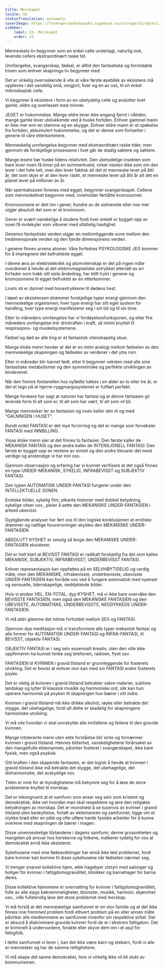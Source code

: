 ```yaml
---
title: Morskapet
locale: nb
statusTranslation: automatic
coverImage: https://lhvmrqwrcowdvduuaukz.supabase.co/storage/v1/object/public/strapi-uploads/small_cover-educacion-fundamental.webp-2d51a7828a2b1309555be27f7e2a61a0.webp
sidebar:
    label: 23. Morskapet
    order: 23
---
```

Menneskets liv begynner som en enkel celle underlagt, naturlig nok, levende cellers ekstraordinært raske tid.

Unnfangelse, svangerskap, fødsel, er alltid den fantastiske og formidable trioen som enhver skapnings liv begynner med.

Det er virkelig overraskende å vite at våre første øyeblikk av eksistens må oppleves i det uendelig små, omgjort, hver og en av oss, til en enkel mikroskopisk celle.

Vi begynner å eksistere i form av en ubetydelig celle og avslutter livet gamle, eldre og overlesset med minner.

JEGET er hukommelse. Mange eldre lever ikke engang fjernt i nåtiden, mange gamle lever utelukkende ved å huske fortiden. Enhver gammel mann er ikke mer enn en stemme og en skygge. Enhver eldre mann er et spøkelse fra fortiden, akkumulert hukommelse, og det er denne som fortsetter i genene til våre etterkommere.

Menneskelig unnfangelse begynner med ekstraordinært raske tider, men gjennom de forskjellige prosessene i livet går de stadig saktere og saktere.

Mange lesere bør huske tidens relativitet. Den ubetydelige insekten som bare lever noen få timer på en sommerkveld, virker nesten ikke som om den lever i det hele tatt, men den lever faktisk alt det et menneske lever på åtti år, det som skjer er at den lever raskt, et menneske lever på åtti år alt det en planet lever på millioner av år.

Når spermatozoen forenes med egget, begynner svangerskapet. Cellene som menneskelivet begynner med, inneholder førtiåtte kromosomer.

Kromosomene er delt inn i gener, hundre av de sistnevnte eller noe mer utgjør absolutt det som er et kromosom.

Gener er svært vanskelige å studere fordi hver enkelt er bygget opp av noen få molekyler som vibrerer med ufattelig hastighet.

Genenes fantastiske verden utgjør en mellomliggende sone mellom den tredimensjonale verden og den fjerde dimensjonens verden.

I genene finnes arvens atomer. Våre forfedres PSYKOLOGISKE JEG kommer for å impregnere det befruktede egget.

I denne æra av elektroteknikk og atomvitenskap er det på ingen måte overdrevet å hevde at det elektromagnetiske avtrykket etterlatt av en forfader som trakk sitt siste åndedrag, har blitt trykt i genene og kromosomene til egget befruktet av en etterkommer.

Livets sti er dannet med hovavtrykkene til dødens hest.

I løpet av eksistensen strømmer forskjellige typer energi gjennom den menneskelige organismen; hver type energi har sitt eget system for handling, hver type energi manifesterer seg i sin tid og til sin time.

Etter to måneders unnfangelse har vi fordøyelsesfunksjonen, og etter fire måneders unnfangelse trer drivkraften i kraft, så intimt knyttet til respirasjons- og muskelsystemene.

Fødsel og død av alle ting er et fantastisk vitenskapelig skue.

Mange kloke menn hevder at det er en intim analogi mellom fødselen av den menneskelige skapningen og fødselen av verdener i det ytre rom.

Etter ni måneder blir barnet født, etter ti begynner veksten med alle sine fantastiske metabolismer og den symmetriske og perfekte utviklingen av bindevevet.

Når den fremre fontanellen hos nyfødte lukkes i en alder av to eller tre år, er det et tegn på at hjerne-ryggmargssystemet er fullført perfekt.

Mange forskere har sagt at naturen har fantasi og at denne fantasien gir levende form til alt som er, til alt som har vært, til alt som vil bli.

Mange mennesker ler av fantasien og noen kaller den til og med "GALNINGEN I HUSET".

Rundt ordet FANTASI er det mye forvirring og det er mange som forveksler FANTASI med INNBILLING.

Visse kloke menn sier at det finnes to fantasier. Den første kaller de MEKANISK FANTASI og den andre kaller de INTENSJONELL FANTASI: Den første er bygget opp av restene av sinnet og den andre tilsvarer det mest verdige og anstendige vi har inni oss.

Gjennom observasjon og erfaring har vi kunnet verifisere at det også finnes en type UNDER-MEKANISK, SYKELIG, INFRABEVISST og SUBJEKTIV FANTASI.

Den typen AUTOMATISK UNDER-FANTASI fungerer under den INTELLEKTUELLE SONEN.

Erotiske bilder, sykelig film, pikante historier med dobbel betydning, sykelige vitser osv., pleier å sette den MEKANISKE UNDER-FANTASIEN i arbeid ubevisst.

Dyptgående analyser har ført oss til den logiske konklusjonen at erotiske drømmer og nattlige forurensninger skyldes den MEKANISKE UNDER-FANTASIEN.

ABSOLUTT KYSHET er umulig så lenge den MEKANISKE UNDER-FANTASIEN eksisterer.

Det er helt klart at BEVISST FANTASI er radikalt forskjellig fra det som kalles MEKANISK, SUBJEKTIV, INFRABEVISST, UNDERBEVISST FANTASI.

Enhver representasjon kan oppfattes på en SELVHØYTIDELIG og verdig måte, men den MEKANISKE, infrabevisste, underbevisste, ubevisste UNDER-FANTASIEN kan forråde oss ved å fungere automatisk med nyanser og sensuelle, lidenskapelige, neddykkede bilder.

Hvis vi ønsker HEL, EN-TOTAL, dyp KYSHET, må vi ikke bare overvåke den BEVISSTE FANTASIEN, men også den MEKANISKE FANTASIEN og den UBEVISSTE, AUTOMATISKE, UNDERBEVISSTE, NEDDYKKEDE UNDER-FANTASIEN.

Vi må aldri glemme det intime forholdet mellom SEX og FANTASI.

Gjennom dyp meditasjon må vi transformere alle typer mekanisk fantasi og alle former for AUTOMATISK UNDER-FANTASI og INFRA-FANTASI, til BEVISST, objektiv FANTASI.

OBJEKTIV FANTASI er i seg selv essensielt kreativ, uten den ville ikke oppfinneren ha kunnet tenke seg telefonen, radioen, flyet osv.

FANTASIEN til KVINNEN i gravid tilstand er grunnleggende for fosterets utvikling. Det er bevist at enhver mor kan med sin FANTASI endre fosterets psyke.

Det er viktig at kvinnen i gravid tilstand betrakter vakre malerier, sublime landskap og lytter til klassisk musikk og harmoniske ord, slik kan hun operere harmonisk på psyken til skapningen hun bærer i sitt indre.

Kvinnen i gravid tilstand må ikke drikke alkohol, røyke eller betrakte det stygge, det ubehagelige, fordi alt dette er skadelig for skapningens harmoniske utvikling.

Vi må vite hvordan vi skal unnskylde alle innfallene og feilene til den gravide kvinnen.

Mange intolerante menn uten ekte forståelse blir sinte og fornærmer kvinnen i gravid tilstand. Hennes bitterhet, vanskelighetene forårsaket av den mangelfulle ektemannen, påvirker fosteret i svangerskapet, ikke bare fysisk, men også psykisk.

Gitt kraften i den skapende fantasien, er det logisk å hevde at kvinnen i gravid tilstand ikke må betrakte det stygge, det ubehagelige, det disharmoniske, det avskyelige osv.

Tiden er inne for at myndighetene må bekymre seg for å løse de store problemene knyttet til morskap.

Det er inkongruent at et samfunn som anser seg selv som kristent og demokratisk, ikke vet hvordan man skal respektere og ære den religiøse betydningen av morskap. Det er monstrøst å se tusenvis av kvinner i gravid tilstand uten beskyttelse, forlatt av ektemannen og samfunnet, tigge om et stykke brød eller en jobb og ofte utføre harde fysiske arbeider for å kunne overleve med skapningen de bærer i magen.

Disse umenneskelige tilstandene i dagens samfunn, denne grusomheten og mangelen på ansvar hos herskerne og folkene, indikerer tydelig for oss at demokratiet ennå ikke eksisterer.

Sykehusene med sine fødeavdelinger har ennå ikke løst problemet, fordi bare kvinner kan komme til disse sykehusene når fødselen nærmer seg.

Vi trenger snarest kollektive hjem, ekte hagebyer utstyrt med salonger og boliger for kvinner i fattigdomsgraviditet, klinikker og barnehager for barna deres.

Disse kollektive hjemmene er overnatting for kvinner i fattigdomsgraviditet, fulle av alle slags bekvemmeligheter, blomster, musikk, harmoni, skjønnhet osv., ville fullstendig løse det store problemet med morskap.

Vi må forstå at det menneskelige samfunnet er en stor familie og at det ikke finnes noe fremmed problem fordi ethvert problem på en eller annen måte påvirker alle medlemmene av samfunnet innenfor sin respektive sirkel. Det er absurd å diskriminere gravide kvinner fordi de er i ekstrem fattigdom. Det er kriminelt å undervurdere, forakte eller skyve dem inn i et asyl for fattigfolk.

I dette samfunnet vi lever i, kan det ikke være barn og stebarn, fordi vi alle er mennesker og har de samme rettighetene.

Vi må skape det sanne demokratiet, hvis vi virkelig ikke vil bli slukt av kommunismen.


